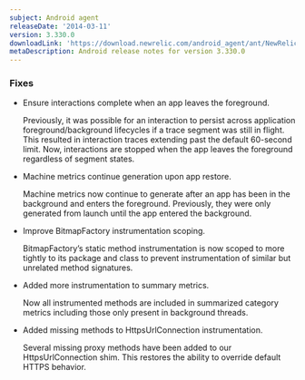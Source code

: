 ```yaml
---
subject: Android agent
releaseDate: '2014-03-11'
version: 3.330.0
downloadLink: 'https://download.newrelic.com/android_agent/ant/NewRelic_Android_Agent_3.330.0.zip'
metaDescription: Android release notes for version 3.330.0
---
```


### Fixes

* Ensure interactions complete when an app leaves the foreground.

  Previously, it was possible for an interaction to persist across application foreground/background lifecycles if a trace segment was still in flight. This resulted in interaction traces extending past the default 60-second limit. Now, interactions are stopped when the app leaves the foreground regardless of segment states.
* Machine metrics continue generation upon app restore.

  Machine metrics now continue to generate after an app has been in the background and enters the foreground. Previously, they were only generated from launch until the app entered the background.
* Improve BitmapFactory instrumentation scoping.

  BitmapFactory’s static method instrumentation is now scoped to more tightly to its package and class to prevent instrumentation of similar but unrelated method signatures.
* Added more instrumentation to summary metrics.

  Now all instrumented methods are included in summarized category metrics including those only present in background threads.
* Added missing methods to HttpsUrlConnection instrumentation.

  Several missing proxy methods have been added to our HttpsUrlConnection shim. This restores the ability to override default HTTPS behavior.
